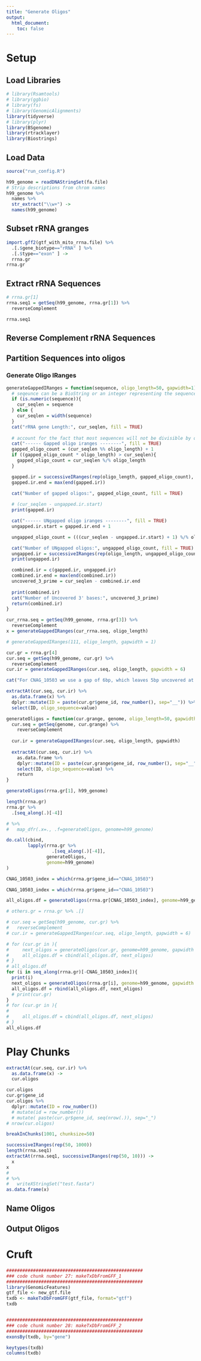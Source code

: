 ```yaml
---
title: "Generate Oligos"
output:
  html_document:
    toc: false
---
```


# Setup
## Load Libraries
```r
# library(Rsamtools)
# library(ggbio)
# library(fs)
# library(GenomicAlignments)
library(tidyverse)
# library(plyr)
library(BSgenome)
library(rtracklayer)
library(Biostrings)
```

## Load Data
```r
source("run_config.R")

h99_genome = readDNAStringSet(fa.file)
# Strip descriptions from chrom names
h99_genome %>%
  names %>%
  str_extract("\\w+") ->
  names(h99_genome)
```

## Subset rRNA granges
```r
import.gff2(gtf_with_mito_rrna.file) %>%
  .[.$gene_biotype=="rRNA" ] %>%
  .[.$type=="exon" ] ->
  rrna.gr
rrna.gr
```


## Extract rRNA Sequences
```r
# rrna.gr[1] 
rrna.seq1 = getSeq(h99_genome, rrna.gr[1]) %>%
  reverseComplement

rrna.seq1
```

## Reverse Complement rRNA Sequences

## Partition Sequences into oligos
### Generate Oligo IRanges

```r
generateGappedIRanges = function(sequence, oligo_length=50, gapwidth=1) {
  # seqeunce can be a BioString or an integer representing the sequence length
  if (is.numeric(sequence)){
    cur_seqlen = sequence
  } else {
    cur_seqlen = width(sequence)
  }
  cat("rRNA gene Length:", cur_seqlen, fill = TRUE)
  
  # account for the fact that most sequences will not be divisible by oligo_length by gapping some oligos by 1 base
  cat("------ Gapped oligo iranges --------", fill = TRUE)
  gapped_oligo_count = (cur_seqlen %% oligo_length) + 1
  if ((gapped_oligo_count * oligo_length) > cur_seqlen){
    gapped_oligo_count = cur_seqlen %/% oligo_length
  }

  gapped.ir = successiveIRanges(rep(oligo_length, gapped_oligo_count), gapwidth = gapwidth)
  gapped.ir.end = max(end(gapped.ir))
  
  cat("Number of gapped oligos:", gapped_oligo_count, fill = TRUE)

  # (cur_seqlen - ungapped.ir.start)
  print(gapped.ir)

  cat("------ UNgapped oligo iranges --------", fill = TRUE)
  ungapped.ir.start = gapped.ir.end + 1

  ungapped_oligo_count = (((cur_seqlen - ungapped.ir.start) + 1) %/% oligo_length)

  cat("Number of UNgapped oligos:", ungapped_oligo_count, fill = TRUE)
  ungapped.ir = successiveIRanges(rep(oligo_length, ungapped_oligo_count), gapwidth = 0, from=ungapped.ir.start)
  print(ungapped.ir)

  combined.ir = c(gapped.ir, ungapped.ir)
  combined.ir.end = max(end(combined.ir))
  uncovered_3_prime = cur_seqlen - combined.ir.end
    
  print(combined.ir)
  cat("Number of Uncovered 3' bases:", uncovered_3_prime)
  return(combined.ir)
}
```

```r
cur_rrna.seq = getSeq(h99_genome, rrna.gr[3]) %>%
  reverseComplement
x = generateGappedIRanges(cur_rrna.seq, oligo_length)

# generateGappedIRanges(111, oligo_length, gapwidth = 1)
```

```r
cur.gr = rrna.gr[4]
cur.seq = getSeq(h99_genome, cur.gr) %>%
  reverseComplement
cur.ir = generateGappedIRanges(cur.seq, oligo_length, gapwidth = 6)

cat("For CNAG_10503 we use a gap of 6bp, which leaves 5bp uncovered at the 3' end, since it is too short for gap adjustment with gapwidth=1", fill = TRUE)
```


```r
extractAt(cur.seq, cur.ir) %>%
  as.data.frame(x) %>%
  dplyr::mutate(ID = paste(cur.gr$gene_id, row_number(), sep="__")) %>%
  select(ID, oligo_sequence=value)
```

```r
generateOligos = function(cur.grange, genome, oligo_length=50, gapwidth=1){
  cur.seq = getSeq(genome, cur.grange) %>%
    reverseComplement
  
  cur.ir = generateGappedIRanges(cur.seq, oligo_length, gapwidth)
  
  extractAt(cur.seq, cur.ir) %>%
    as.data.frame %>%
    dplyr::mutate(ID = paste(cur.grange$gene_id, row_number(), sep="__")) %>%
    select(ID, oligo_sequence=value) %>%
    return
}
```

```r
generateOligos(rrna.gr[1], h99_genome)
```
```r
length(rrna.gr)
rrna.gr %>%
  .[seq_along(.)[-4]]

# %>%
#   map_dfr(.x=., .f=generateOligos, genome=h99_genome)
```

```r
do.call(cbind, 
        lapply(rrna.gr %>%
                 .[seq_along(.)[-4]],
               generateOligos, 
               genome=h99_genome)
)
```
```r
CNAG_10503_index = which(rrna.gr$gene_id=="CNAG_10503")
```

```r
CNAG_10503_index = which(rrna.gr$gene_id=="CNAG_10503")

all_oligos.df = generateOligos(rrna.gr[CNAG_10503_index], genome=h99_genome, gapwidth = 6)

# others.gr = rrna.gr %>% .[]

# cur.seq = getSeq(h99_genome, cur.gr) %>%
#   reverseComplement
# cur.ir = generateGappedIRanges(cur.seq, oligo_length, gapwidth = 6)

# for (cur.gr in ){
#     next_oligos = generateOligos(cur.gr, genome=h99_genome, gapwidth = 1)
#     all_oligos.df = cbind(all_oligos.df, next_oligos)
# }
# all_oligos.df
for (i in seq_along(rrna.gr)[-CNAG_10503_index]){
  print(i)
  next_oligos = generateOligos(rrna.gr[i], genome=h99_genome, gapwidth = 1)
  all_oligos.df = rbind(all_oligos.df, next_oligos)
  # print(cur.gr)
}
# for (cur.gr in ){
#     
#     all_oligos.df = cbind(all_oligos.df, next_oligos)
# }
all_oligos.df
```


# Play Chunks

```r
extractAt(cur.seq, cur.ir) %>%
  as.data.frame(x) -> 
  cur.oligos

cur.oligos
cur.gr$gene_id
cur.oligos %>%
  dplyr::mutate(ID = row_number())
  # mutate(id = row_number())
  # mutate( paste(cur.gr$gene_id, seq(nrow(.)), sep="_")
# nrow(cur.oligos)
```

```r
breakInChunks(1001, chunksize=50)
```


```r
successiveIRanges(rep(50, 1000))
length(rrna.seq1)
extractAt(rrna.seq1, successiveIRanges(rep(50, 10))) ->
  x
x
# 
# %>%
#   writeXStringSet("test.fasta")
as.data.frame(x)
```

## Name Oligos

## Output Oligos



# Cruft


```r
###################################################
### code chunk number 27: makeTxDbFromGFF_1
###################################################
library(GenomicFeatures)
gtf_file <- new_gtf.file
txdb <- makeTxDbFromGFF(gtf_file, format="gtf")
txdb


###################################################
### code chunk number 28: makeTxDbFromGFF_2
###################################################
exonsBy(txdb, by="gene")

```

```r
keytypes(txdb)
columns(txdb)
```

